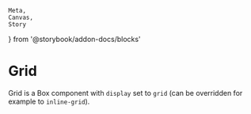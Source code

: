 	Meta,
	Canvas,
	Story
} from '@storybook/addon-docs/blocks'


<Meta of={GridStories} />

# Grid

Grid is a <LinkTo kind="components / Box">Box</LinkTo> component with `display` set to `grid` (can be overridden for example to `inline-grid`).

<Canvas>
  <Story of={GridStories.Grid} />
</Canvas>
